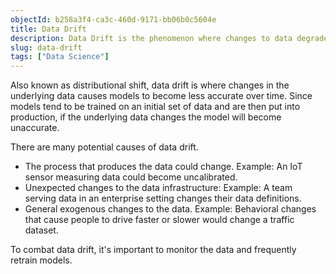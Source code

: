 ```yaml
---
objectId: b258a3f4-ca3c-460d-9171-bb06b0c5604e
title: Data Drift
description: Data Drift is the phenomenon where changes to data degrade model performance. 
slug: data-drift
tags: ["Data Science"]
---
```


Also known as distributional shift, data drift is where changes in the underlying data causes models to become less accurate over time. Since models tend to be trained on an initial set of data and are then put into production, if the underlying data changes the model will become unaccurate.

There are many potential causes of data drift.

- The process that produces the data could change. Example: An IoT sensor measuring data could become uncalibrated.
- Unexpected changes to the data infrastructure: Example: A team serving data in an enterprise setting changes their data definitions.
- General exogenous changes to the data. Example: Behavioral changes that cause people to drive faster or slower would change a traffic dataset.

To combat data drift, it's important to monitor the data and frequently retrain models.
